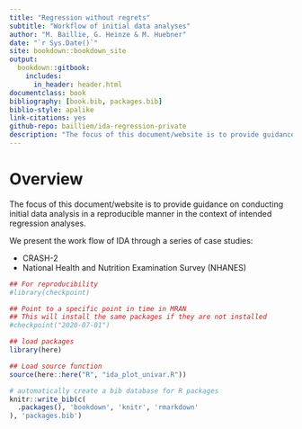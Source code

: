 ```yaml
--- 
title: "Regression without regrets"
subtitle: "Workflow of initial data analyses"
author: "M. Baillie, G. Heinze & M. Huebner"
date: "`r Sys.Date()`"
site: bookdown::bookdown_site
output: 
  bookdown::gitbook:
    includes:
      in_header: header.html
documentclass: book
bibliography: [book.bib, packages.bib]
biblio-style: apalike
link-citations: yes
github-repo: bailliem/ida-regression-private
description: "The focus of this document/website is to provide guidance on conducting initial data analysis in a reproducible manner in the context of intended regression analyses."
---
```



# Overview {-}

The focus of this document/website is to provide guidance on conducting initial data analysis in a reproducible manner in the context of intended regression analyses.

We present the work flow of IDA through a series of case studies: 

* CRASH-2
* National Health and Nutrition Examination Survey (NHANES)

```r
## For reproducibility 
#library(checkpoint)

## Point to a specific point in time in MRAN
## This will install the same packages if they are not installed
#checkpoint("2020-07-01") 

## load packages
library(here)

## Load source function
source(here::here("R", "ida_plot_univar.R"))
```


```r
# automatically create a bib database for R packages
knitr::write_bib(c(
  .packages(), 'bookdown', 'knitr', 'rmarkdown'
), 'packages.bib')
```

